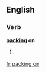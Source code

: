 ==English==

===Verb===
'''[[pack]]ing on'''

# {{present participle of|[[pack on]]}}

[[fr:packing on]]